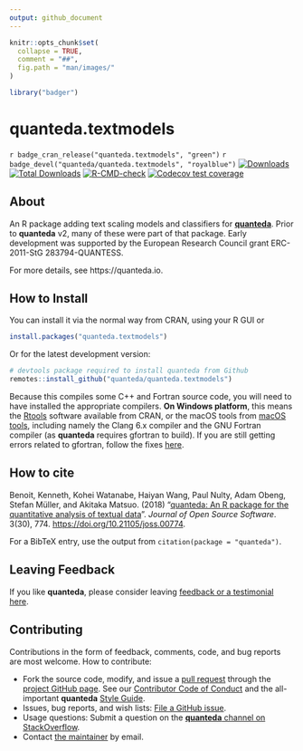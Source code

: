```yaml
---
output: github_document
---
```


```r
knitr::opts_chunk$set(
  collapse = TRUE,
  comment = "##",
  fig.path = "man/images/"
)
```

```r
library("badger")
```

# quanteda.textmodels

<!-- badges: start -->
`r badge_cran_release("quanteda.textmodels", "green")`
`r badge_devel("quanteda/quanteda.textmodels", "royalblue")`
[![Downloads](https://cranlogs.r-pkg.org/badges/quanteda.textmodels)](https://CRAN.R-project.org/package=quanteda.textmodels)
[![Total Downloads](https://cranlogs.r-pkg.org/badges/grand-total/quanteda.textmodels?color=orange)](https://CRAN.R-project.org/package=quanteda.textmodels)
[![R-CMD-check](https://github.com/quanteda/quanteda.textmodels/actions/workflows/R-CMD-check.yaml/badge.svg)](https://github.com/quanteda/quanteda.textmodels/actions/workflows/R-CMD-check.yaml)
[![Codecov test coverage](https://codecov.io/gh/quanteda/quanteda.textmodels/branch/master/graph/badge.svg)](https://app.codecov.io/gh/quanteda/quanteda.textmodels?branch=master)
<!-- badges: end -->


## About

An R package adding text scaling models and classifiers for [**quanteda**](https://quanteda.io).  Prior to **quanteda** v2, many of these were part of that package.  Early development was supported by the European Research Council grant ERC-2011-StG 283794-QUANTESS.

For more details, see https://quanteda.io.

## How to Install

You can install it via the normal way from CRAN, using your R GUI or 
```r
install.packages("quanteda.textmodels") 
```

Or for the latest development version:
```r
# devtools package required to install quanteda from Github 
remotes::install_github("quanteda/quanteda.textmodels") 
```

Because this compiles some C++ and Fortran source code, you will need to have installed the appropriate compilers. **On Windows platform**, this means the [Rtools](https://CRAN.R-project.org/bin/windows/Rtools/) software available from CRAN, or the macOS tools from 
[macOS tools](https://cran.r-project.org/bin/macosx/tools/), including 
namely the Clang 6.x compiler and the GNU Fortran compiler (as **quanteda** requires gfortran to build).  If you are still getting errors related to gfortran, follow the fixes [here](https://thecoatlessprofessor.com/programming/rcpp-rcpparmadillo-and-os-x-mavericks--lgfortran-and--lquadmath-error/).  


## How to cite

Benoit, Kenneth, Kohei Watanabe, Haiyan Wang, Paul Nulty, Adam Obeng, Stefan Müller, and Akitaka Matsuo.  (2018) "[quanteda: An R package for the quantitative analysis of textual data](https://www.theoj.org/joss-papers/joss.00774/10.21105.joss.00774.pdf)".  _Journal of Open Source Software_.  3(30), 774. [https://doi.org/10.21105/joss.00774](https://doi.org/10.21105/joss.00774).

For a BibTeX entry, use the output from `citation(package = "quanteda")`.

## Leaving Feedback

If you like **quanteda**, please consider leaving [feedback or a testimonial here](https://github.com/quanteda/quanteda/issues/461).

## Contributing

Contributions in the form of feedback, comments, code, and bug reports are most welcome.  How to contribute:

*  Fork the source code, modify, and issue a [pull request](https://help.github.com/articles/creating-a-pull-request-from-a-fork/) through the [project GitHub page](https://github.com/quanteda/quanteda).  See our [Contributor Code of Conduct](https://github.com/quanteda/quanteda/blob/master/CONDUCT.md) and the all-important **quanteda** [Style Guide](https://github.com/quanteda/quanteda/wiki/Style-guide).
*  Issues, bug reports, and wish lists: [File a GitHub issue](https://github.com/quanteda/quanteda.textmodels/issues).
*  Usage questions:  Submit a question on the [**quanteda** channel on StackOverflow](https://stackoverflow.com/questions/tagged/quanteda).
*  Contact [the maintainer](mailto:kbenoit@lse.ac.uk) by email.
